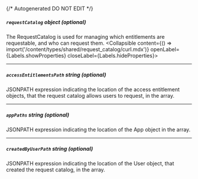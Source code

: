 {/* Autogenerated DO NOT EDIT  */}

##### `requestCatalog` _object (optional)_
The RequestCatalog is used for managing which entitlements are requestable, and who can request them.
<Collapsible content={() => import('/content/types/shared/request_catalog/curl.mdx')} openLabel={Labels.showProperties} closeLabel={Labels.hideProperties}>
</Collapsible>

---
##### `accessEntitlementsPath` _string (optional)_
JSONPATH expression indicating the location of the access entitlement objects, that the request catalog allows users to request, in the array.

---
##### `appPaths` _string (optional)_
JSONPATH expression indicating the location of the App object in the array.

---
##### `createdByUserPath` _string (optional)_
JSONPATH expression indicating the location of the User object, that created the request catalog, in the array.


